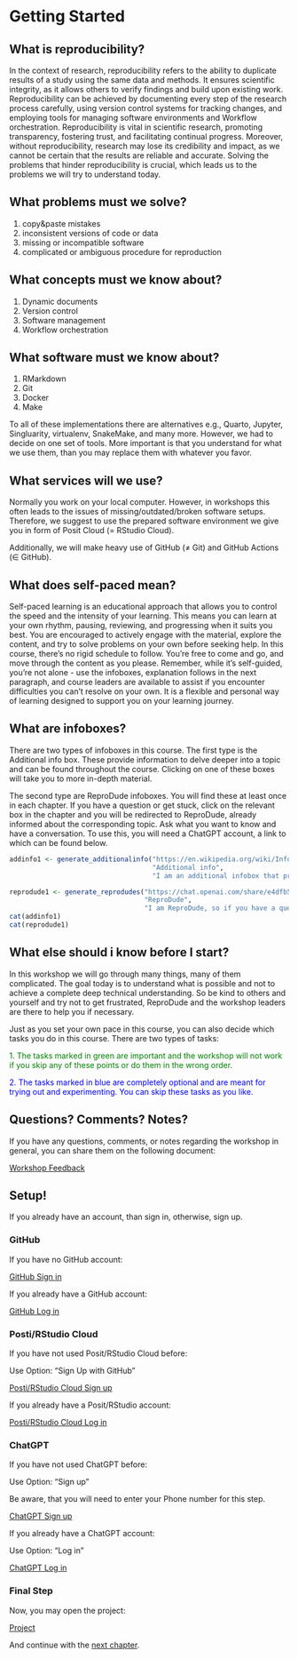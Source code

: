 # Getting Started {-}

## What is reproducibility? {-}

In the context of research, reproducibility refers to the ability to duplicate results of a study using the same data and methods. It ensures scientific integrity, as it allows others to verify findings and build upon existing work. Reproducibility can be achieved by documenting every step of the research process carefully, using version control systems for tracking changes, and employing tools for managing software environments and Workflow orchestration. Reproducibility is vital in scientific research, promoting transparency, fostering trust, and facilitating continual progress. Moreover, without reproducibility, research may lose its credibility and impact, as we cannot be certain that the results are reliable and accurate. Solving the problems that hinder reproducibility is crucial, which leads us to the problems we will try to understand today.

## What problems must we solve? {-}

1. copy&paste mistakes
2. inconsistent versions of code or data
3. missing or incompatible software
4. complicated or ambiguous procedure for reproduction

## What concepts must we know about? {-}

1. Dynamic documents
2. Version control
3. Software management
4. Workflow orchestration

## What software must we know about? {-}

1. RMarkdown
2. Git
3. Docker
4. Make

To all of these implementations there are alternatives e.g., Quarto, Jupyter, Singluarity, virtualenv, SnakeMake, and many more.
However, we had to decide on one set of tools.
More important is that you understand for what we use them, than you may replace them with whatever you favor.

## What services will we use? {-}

Normally you work on your local computer.
However, in workshops this often leads to the issues of missing/outdated/broken software setups.
Therefore, we suggest to use the prepared software environment we give you in form of Posit Cloud (= RStudio Cloud).

Additionally, we will make heavy use of GitHub (≠ Git) and
GitHub Actions (∈ GitHub).

## What does self-paced mean? {-}

Self-paced learning is an educational approach that allows you to control the speed and the intensity of your learning. This means you can learn at your own rhythm, pausing, reviewing, and progressing when it suits you best. You are encouraged to actively engage with the material, explore the content, and try to solve problems on your own before seeking help. In this course, there's no rigid schedule to follow. You're free to come and go, and move through the content as you please. Remember, while it's self-guided, you're not alone - use the infoboxes, explanation follows in the next paragraph, and course leaders are available to assist if you encounter difficulties you can't resolve on your own. It is a flexible and personal way of learning designed to support you on your learning journey.

## What are infoboxes? {-}

There are two types of infoboxes in this course. The first type is the Additional info box. These provide information to delve deeper into a topic and can be found throughout the course. Clicking on one of these boxes will take you to more in-depth material.

The second type are ReproDude infoboxes. You will find these at least once in each chapter. If you have a question or get stuck, click on the relevant box in the chapter and you will be redirected to ReproDude, already informed about the corresponding topic. Ask what you want to know and have a conversation. To use this, you will need a ChatGPT account, a link to which can be found below.  

```r
addinfo1 <- generate_additionalinfo("https://en.wikipedia.org/wiki/Information",
                                    "Additional info",
                                    "I am an additional infobox that provides you with additional material to educate you more deeply. Click on my sister boxes for more information.")

reprodude1 <- generate_reprodudes("https://chat.openai.com/share/e4dfb501-b17b-40ee-a35c-20cda449fbff",
                                  "ReproDude",
                                  "I am ReproDude, so if you have a question or are stuck on a topic, click on the appropriate ReproDude box and ask there. You will need an account with ChatGPT to use me.")
cat(addinfo1)
cat(reprodude1)
```
<!-- so that there is no text between the Boxes-->
<div style="clear: both;"></div>


## What else should i know before I start? {-}

In this workshop we will go through many things, many of them complicated. The goal today is to understand what is possible and not to achieve a complete deep technical understanding. So be kind to others and yourself and try not to get frustrated, ReproDude and the workshop leaders are there to help you if necessary.  

Just as you set your own pace in this course, you can also decide which tasks you do in this course. There are two types of tasks:

<span style="color:green">1. The tasks marked in green are important and the workshop will not work if you skip any of these points or do them in the wrong order.</span>  

<span style="color:blue">2. The tasks marked in blue are completely optional and are meant for trying out and experimenting. You can skip these tasks as you like.</span>

## Questions? Comments? Notes? {-}
If you have any questions, comments, or notes regarding the workshop in general, you can share them on the following document:

[Workshop Feedback](`r links$generals$feedback`)

## Setup! {-}

If you already have an account, than sign in, otherwise, sign up.

### GitHub {-}

If you have no GitHub account:

[GitHub Sign in](`r links$logsign$githubsign`)

If you already have a GitHub account:

[GitHub Log in](`r links$logsign$githublog`)

### Posti/RStudio Cloud {-}

If you have not used Posit/RStudio Cloud before:

Use Option: “Sign Up with GitHub”

[Posti/RStudio Cloud Sign up](`r links$logsign$postisign`)

If you already have a Posit/RStudio account:

[Posti/RStudio Cloud Log in](`r links$logsign$postilog`)

### ChatGPT {-}

If you have not used ChatGPT before:

Use Option: “Sign up”

Be aware, that you will need to enter your Phone number for this step.

[ChatGPT Sign up](`r links$logsign$chatgptsign`)

If you already have a ChatGPT account:

Use Option: “Log in”

[ChatGPT Log in](`r links$logsign$chatgptlog`)

### Final Step {-}

Now, you may open the project:

[Project](`r links$projekt$start`) 

And continue with the [next chapter](./dynamic-documents.html).
